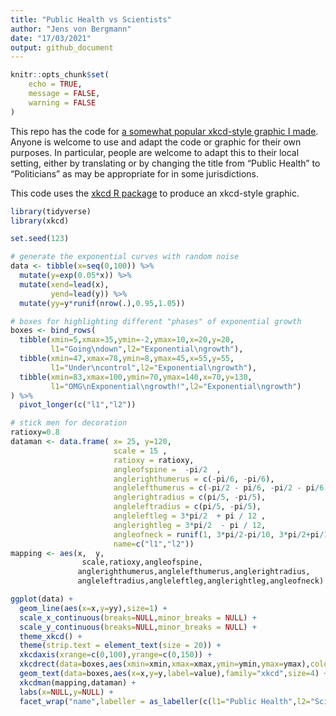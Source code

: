 ```yaml
---
title: "Public Health vs Scientists"
author: "Jens von Bergmann"
date: "17/03/2021"
output: github_document
---
```


```r
knitr::opts_chunk$set(
	echo = TRUE,
	message = FALSE,
	warning = FALSE
)
```

This repo has the code for [a somewhat popular xkcd-style graphic I made](https://twitter.com/vb_jens/status/1372251931444350976?s=20). Anyone is welcome to use and adapt the code or graphic for their own purposes. In particular, people are welcome to adapt this to their local setting, either by translating or by changing the title from "Public Health" to "Politicians" as may be appropriate for in some jurisdictions.

This code uses the [xkcd R package](https://cran.r-project.org/package=xkcd) to produce an xkcd-style graphic. 

```r
library(tidyverse)
library(xkcd)

set.seed(123)

# generate the exponential curves with random noise
data <- tibble(x=seq(0,100)) %>%
  mutate(y=exp(0.05*x)) %>%
  mutate(xend=lead(x),
         yend=lead(y)) %>%
  mutate(yy=y*runif(nrow(.),0.95,1.05))

# boxes for highlighting different "phases" of exponential growth
boxes <- bind_rows(
  tibble(xmin=5,xmax=35,ymin=-2,ymax=10,x=20,y=20,
         l1="Going\ndown",l2="Exponential\ngrowth"),
  tibble(xmin=47,xmax=78,ymin=8,ymax=45,x=55,y=55,
         l1="Under\ncontrol",l2="Exponential\ngrowth"),
  tibble(xmin=83,xmax=100,ymin=70,ymax=140,x=70,y=130,
         l1="OMG\nExponential\ngrowth!",l2="Exponential\ngrowth")
) %>%
  pivot_longer(c("l1","l2"))

# stick men for decoration
ratioxy=0.8
dataman <- data.frame( x= 25, y=120,
                       scale = 15 ,
                       ratioxy = ratioxy,
                       angleofspine =  -pi/2  ,
                       anglerighthumerus = c(-pi/6, -pi/6),
                       anglelefthumerus = c(-pi/2 - pi/6, -pi/2 - pi/6),
                       anglerightradius = c(pi/5, -pi/5),
                       angleleftradius = c(pi/5, -pi/5),
                       angleleftleg = 3*pi/2  + pi / 12 ,
                       anglerightleg = 3*pi/2  - pi / 12,
                       angleofneck = runif(1, 3*pi/2-pi/10, 3*pi/2+pi/10),
                       name=c("l1","l2"))
mapping <- aes(x,  y,
                scale,ratioxy,angleofspine,
               anglerighthumerus,anglelefthumerus,anglerightradius,
               angleleftradius,angleleftleg,anglerightleg,angleofneck)

ggplot(data) +
  geom_line(aes(x=x,y=yy),size=1) +
  scale_x_continuous(breaks=NULL,minor_breaks = NULL) +
  scale_y_continuous(breaks=NULL,minor_breaks = NULL) +
  theme_xkcd() +
  theme(strip.text = element_text(size = 20)) +
  xkcdaxis(xrange=c(0,100),yrange=c(0,150)) +
  xkcdrect(data=boxes,aes(xmin=xmin,xmax=xmax,ymin=ymin,ymax=ymax),colour="black",fill=NA) +
  geom_text(data=boxes,aes(x=x,y=y,label=value),family="xkcd",size=4) +
  xkcdman(mapping,dataman) +
  labs(x=NULL,y=NULL) +
  facet_wrap("name",labeller = as_labeller(c(l1="Public Health",l2="Scientists")))
```

